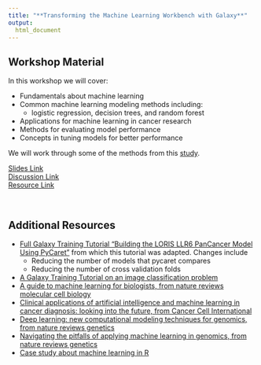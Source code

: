 ```yaml
---
title: "**Transforming the Machine Learning Workbench with Galaxy**"
output:
  html_document
---
```


## Workshop Material

In this workshop we will cover:

- Fundamentals about machine learning
- Common machine learning modeling methods including:
  - logistic regression, decision trees, and random forest
- Applications for machine learning in cancer research
- Methods for evaluating model performance
- Concepts in tuning models for better performance

We will work through some of the methods from this [study](https://www.nature.com/articles/s43018-024-00772-7). 

<div class = "link_button"><a href="https://docs.google.com/presentation/d/1p6vO1RahBUAu3_lAKL0my5NTIHfv8F9rj4vVXYn7oHA/edit?usp=sharing" target="_blank"> Slides Link</a></div>

<div class = "slido_button"><a href="https://app.sli.do/event/9u8HvTeKLmdpN6tfiG9heZ" target="_blank"> Discussion Link </a></div>

<div class = "resource_button"><a 
href="https://usegalaxy.org/login/start?redirect=None" target="_blank"> Resource Link </a></div>
<br>

## Additional Resources

- [Full Galaxy Training Tutorial "Building the LORIS LLR6 PanCancer Model Using PyCaret"](https://training.galaxyproject.org/training-material/topics/statistics/tutorials/loris_model/tutorial.html) from which this tutorial was adapted. Changes include
  - Reducing the number of models that pycaret compares
  - Reducing the number of cross validation folds
- [A Galaxy Training Tutorial on an image classification problem](https://training.galaxyproject.org/training-material/topics/statistics/tutorials/galaxy-ludwig/tutorial.html)
- [A guide to machine learning for biologists, from nature reviews molecular cell biology](https://www-nature-com.fhcrc.idm.oclc.org/articles/s41580-021-00407-0)
- [Clinical applications of artificial intelligence and machine learning in cancer diagnosis: looking into the future, from Cancer Cell International](https://cancerci.biomedcentral.com/articles/10.1186/s12935-021-01981-1)
- [Deep learning: new computational modeling techniques for genomics, from nature reviews genetics](https://www-nature-com.fhcrc.idm.oclc.org/articles/s41576-019-0122-6)
- [Navigating the pitfalls of applying machine learning in genomics, from nature reviews genetics](https://www-nature-com.fhcrc.idm.oclc.org/articles/s41576-021-00434-9)
- [Case study about machine learning in R](https://www.opencasestudies.org/ocs-bp-air-pollution/)

